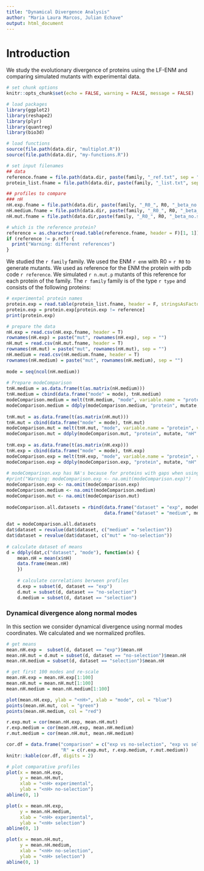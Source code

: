 ```yaml
---
title: "Dynamical Divergence Analysis"
author: "Maria Laura Marcos, Julian Echave"
output: html_document
---
```


# Introduction
We study the evolutionary divergence of proteins using the LF-ENM and comparing simulated mutants with experimental data.

```r
# set chunk options
knitr::opts_chunk$set(echo = FALSE, warning = FALSE, message = FALSE)
```

```r
# load packages
library(ggplot2)
library(reshape2)
library(plyr)
library(quantreg)
library(bio3d)

# load functions
source(file.path(data.dir, "multiplot.R"))
source(file.path(data.dir, "my-functions.R")) 
```

```r
# set input filenames
## data
reference.fname = file.path(data.dir, paste(family, "_ref.txt", sep = ""))
protein_list.fname = file.path(data.dir, paste(family, "_list.txt", sep = ""))

## profiles to compare
### nH
nH.exp.fname = file.path(data.dir, paste(family, "_R0_", R0, "_beta_no.sel_K.analysis_Keff_out_m.exp.nH.csv", sep = ""))
nH.medium.fname = file.path(data.dir, paste(family, "_R0_", R0, "_beta_medium.sel_K.analysis_Keff_out_m.theo.nH.csv", sep = ""))
nH.mut.fname = file.path(data.dir,paste(family, "_R0_", R0, "_beta_no.sel_K.analysis_Keff_out_m.theo.nH.csv", sep = ""))
```

```r
# which is the reference protein?
reference = as.character(read.table(reference.fname, header = F)[1, 1])
if (reference != p.ref) {
  print("Warning: different references")
}
```
We studied the `r family` family. 
We used the ENM `r enm` with R0 = `r R0` to generate mutants.
We used as reference for the ENM the protein with pdb code `r reference`. 
We simulated `r n.mut.p` mutants of this reference for each protein of the family.
The `r family` family is of the type `r type` and consists of the following proteins:

```r
# experimental protein names
protein.exp = read.table(protein_list.fname, header = F, stringsAsFactors = F)[, 1]
protein.exp = protein.exp[protein.exp != reference]
print(protein.exp)
```
```r

# prepare the data
nH.exp = read.csv(nH.exp.fname, header = T)
rownames(nH.exp) = paste("mut", rownames(nH.exp), sep = "")
nH.mut = read.csv(nH.mut.fname, header = T)
rownames(nH.mut) = paste("mut", rownames(nH.mut), sep = "")
nH.medium = read.csv(nH.medium.fname, header = T)
rownames(nH.medium) = paste("mut", rownames(nH.medium), sep = "")
    
mode = seq(ncol(nH.medium))
    
# Prepare modeComparison
tnH.medium = as.data.frame(t(as.matrix(nH.medium)))
tnH.medium = cbind(data.frame("mode" = mode), tnH.medium)
modeComparison.medium = melt(tnH.medium, "mode", variable.name = "protein", value.name = "nH")
modeComparison.medium = ddply(modeComparison.medium, "protein", mutate, "nH" = nH / mean(nH, na.rm = T))
    
tnH.mut = as.data.frame(t(as.matrix(nH.mut)))
tnH.mut = cbind(data.frame("mode" = mode), tnH.mut)
modeComparison.mut = melt(tnH.mut, "mode", variable.name = "protein", value.name = "nH")
modeComparison.mut = ddply(modeComparison.mut, "protein", mutate, "nH" = nH / mean(nH, na.rm = T))
    
tnH.exp = as.data.frame(t(as.matrix(nH.exp)))
tnH.exp = cbind(data.frame("mode" = mode), tnH.exp)
modeComparison.exp = melt(tnH.exp, "mode", variable.name = "protein", value.name = "nH")
modeComparison.exp = ddply(modeComparison.exp, "protein", mutate, "nH" = nH / mean(nH, na.rm = T))
    
# modeComparison.exp has NA's because for proteins with gaps when using Keff there're less modes
#print("Warning: modeComparison.exp <- na.omit(modeComparison.exp)")
modeComparison.exp <- na.omit(modeComparison.exp)
modeComparison.medium <- na.omit(modeComparison.medium)
modeComparison.mut <- na.omit(modeComparison.mut)
    
modeComparison.all.datasets = rbind(data.frame("dataset" = "exp", modeComparison.exp),                                                   data.frame("dataset" = "mut", modeComparison.mut),
                                    data.frame("dataset" = "medium", modeComparison.medium))
    
dat = modeComparison.all.datasets
dat$dataset = revalue(dat$dataset, c("medium" = "selection"))
dat$dataset = revalue(dat$dataset, c("mut" = "no-selection"))
    
# calculate dataset of means
d = ddply(dat,c("dataset", "mode"), function(x) {
    mean.nH = mean(x$nH)
    data.frame(mean.nH)
    })
    
    # calculate correlations berween profiles
    d.exp = subset(d, dataset == "exp")
    d.mut = subset(d, dataset == "no-selection")
    d.medium = subset(d, dataset == "selection")
```
### Dynamical divergence along normal modes

In this section we consider dynamical divergence using normal modes coordinates. We calculated <nH> and we normalized profiles.

```r
# get means
mean.nH.exp =  subset(d, dataset == "exp")$mean.nH
mean.nH.mut = d.mut = subset(d, dataset == "no-selection")$mean.nH
mean.nH.medium = subset(d, dataset == "selection")$mean.nH
```

```r
# get first 100 modes and re-scale
mean.nH.exp = mean.nH.exp[1:100]
mean.nH.mut = mean.nH.mut[1:100]
mean.nH.medium = mean.nH.medium[1:100]

plot(mean.nH.exp, ylab = "<nH>", xlab = "mode", col = "blue")
points(mean.nH.mut, col = "green")
points(mean.nH.medium, col = "red")

r.exp.mut = cor(mean.nH.exp, mean.nH.mut)
r.exp.medium = cor(mean.nH.exp, mean.nH.medium)
r.mut.medium = cor(mean.nH.mut, mean.nH.medium)

cor.df = data.frame("comparison" = c("exp vs no-selection", "exp vs selection", "no-selection vs selection"),
                    "R" = c(r.exp.mut, r.exp.medium, r.mut.medium))
knitr::kable(cor.df, digits = 2)
```

```r

# plot comparative profiles 
plot(x = mean.nH.exp, 
     y = mean.nH.mut, 
     xlab = "<nH> experimental", 
     ylab = "<nH> no-selection")
abline(0, 1)

plot(x = mean.nH.exp, 
     y = mean.nH.medium, 
     xlab = "<nH> experimental", 
     ylab = "<nH> selection")
abline(0, 1)

plot(x = mean.nH.mut, 
     y = mean.nH.medium, 
     xlab = "<nH> no-selection", 
     ylab = "<nH> selection")
abline(0, 1)
```
